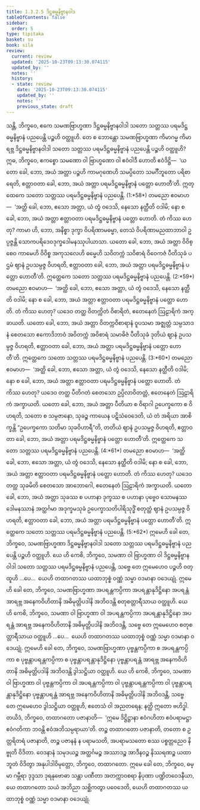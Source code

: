 ```yaml
---
title: 1.3.2.5 ဒိဋ္ဌဓမ္မနိဗ္ဗာနဝါဒ
tableOfContents: false
sidebar:
  order: 5
type: tipitaka
basket: su
book: sila
review:
  current: review
  updated: '2025-10-23T09:13:30.074115'
  updated_by: ''
  notes: ''
  history:
  - state: review
    date: '2025-10-23T09:13:30.074115'
    updated_by: ''
    notes: ''
    previous_state: draft
---
```



<ReviewStatus review={frontmatter.review} showDetails={true} />

<HypothesisAnnotation frontmatter={frontmatter} />

<DynamicBreadcrumb />

<Division number="93" book="sila" e="ch" v="6" p="33">

<Paragraph number="166" book="sila">
သန္တိ, ဘိက္ခဝေ, ဧကေ သမဏဗြာဟ္မဏာ ဒိဋ္ဌဓမ္မနိဗ္ဗာနဝါဒါ သတော <Emphasis>သတ္တဿ ပရမဒိဋ္ဌဓမ္မနိဗ္ဗာနံ</Emphasis> ပညပေန္တိ ပဉ္စဟိ ဝတ္ထူဟိ. တေ စ ဘောန္တော သမဏဗြာဟ္မဏာ ကိမာဂမ္မ ကိမာရဗ္ဘ ဒိဋ္ဌဓမ္မနိဗ္ဗာနဝါဒါ သတော သတ္တဿ ပရမဒိဋ္ဌဓမ္မနိဗ္ဗာနံ ပညပေန္တိ ပဉ္စဟိ ဝတ္ထူဟိ?
</Paragraph>

</Division>
<Division number="94" book="sila" e="ch" v="6" p="33">

<Paragraph number="167" book="sila">
ဣဓ, ဘိက္ခဝေ, ဧကစ္စော သမဏော ဝါ ဗြာဟ္မဏော ဝါ ဧဝံဝါဒီ ဟောတိ ဧဝံဒိဋ္ဌိ—  ‘ယတော ခေါ, ဘော, အယံ <Emphasis>အတ္တာ ပဉ္စဟိ ကာမဂုဏေဟိ သမပ္ပိတော</Emphasis> သမင်္ဂီဘူတော ပရိစာရေတိ, ဧတ္တာဝတာ ခေါ, ဘော, အယံ အတ္တာ <Emphasis>ပရမဒိဋ္ဌဓမ္မနိဗ္ဗာနံ ပတ္တော</Emphasis> ဟောတီ’တိ. ဣတ္ထေကေ သတော သတ္တဿ ပရမဒိဋ္ဌဓမ္မနိဗ္ဗာနံ ပညပေန္တိ. (1:*58*)
</Paragraph>

</Division>
<Division number="95" book="sila" e="ch" v="6" p="33">

<Paragraph number="168" book="sila">
တမညော ဧဝမာဟ—  ‘အတ္ထိ ခေါ, ဘော, ဧသော အတ္တာ, ယံ တွံ ဝဒေသိ, နေသော နတ္ထီတိ ဝဒါမိ; နော စ ခေါ, ဘော, အယံ အတ္တာ ဧတ္တာဝတာ ပရမဒိဋ္ဌဓမ္မနိဗ္ဗာနံ ပတ္တော ဟောတိ. တံ ကိဿ ဟေတု? ကာမာ ဟိ, ဘော, အနိစ္စာ ဒုက္ခာ ဝိပရိဏာမဓမ္မာ, တေသံ ဝိပရိဏာမညထာဘာဝါ ဥပ္ပဇ္ဇန္တိ သောကပရိဒေဝဒုက္ခဒေါမနဿုပါယာသာ. ယတော ခေါ, ဘော, အယံ <Emphasis>အတ္တာ</Emphasis> ဝိဝိစ္စေဝ ကာမေဟိ ဝိဝိစ္စ အကုသလေဟိ ဓမ္မေဟိ သဝိတက္ကံ သဝိစာရံ ဝိဝေကဇံ ပီတိသုခံ <Emphasis>ပဌမံ ဈာနံ ဥပသမ္ပဇ္ဇ</Emphasis> ဝိဟရတိ, ဧတ္တာဝတာ ခေါ, ဘော, အယံ အတ္တာ <Emphasis>ပရမဒိဋ္ဌဓမ္မနိဗ္ဗာနံ ပတ္တော</Emphasis> ဟောတီ’တိ. ဣတ္ထေကေ သတော သတ္တဿ ပရမဒိဋ္ဌဓမ္မနိဗ္ဗာနံ ပညပေန္တိ. (2:*59*)
</Paragraph>

</Division>
<Division number="96" book="sila" e="ch" v="6" p="34">

<Paragraph number="169" book="sila">
တမညော ဧဝမာဟ—  ‘အတ္ထိ ခေါ, ဘော, ဧသော အတ္တာ, ယံ တွံ ဝဒေသိ, နေသော နတ္ထီတိ ဝဒါမိ; နော စ ခေါ, ဘော, အယံ အတ္တာ ဧတ္တာဝတာ ပရမဒိဋ္ဌဓမ္မနိဗ္ဗာနံ ပတ္တော ဟောတိ. တံ ကိဿ ဟေတု? ယဒေဝ တတ္ထ ဝိတက္ကိတံ ဝိစာရိတံ, ဧတေနေတံ ဩဠာရိကံ အက္ခာယတိ. ယတော ခေါ, ဘော, အယံ <Emphasis>အတ္တာ</Emphasis> ဝိတက္ကဝိစာရာနံ ဝူပသမာ အဇ္ဈတ္တံ သမ္ပသာဒနံ စေတသော ဧကောဒိဘာဝံ အဝိတက္ကံ အဝိစာရံ သမာဓိဇံ ပီတိသုခံ <Emphasis>ဒုတိယံ ဈာနံ ဥပသမ္ပဇ္ဇ</Emphasis> ဝိဟရတိ, ဧတ္တာဝတာ ခေါ, ဘော, အယံ အတ္တာ <Emphasis>ပရမဒိဋ္ဌဓမ္မနိဗ္ဗာနံ ပတ္တော</Emphasis> ဟောတီ’တိ. ဣတ္ထေကေ သတော သတ္တဿ ပရမဒိဋ္ဌဓမ္မနိဗ္ဗာနံ ပညပေန္တိ. (3:*60*)
</Paragraph>

</Division>
<Division number="97" book="sila" e="ch" v="6" p="34">

<Paragraph number="170" book="sila">
တမညော ဧဝမာဟ—  ‘အတ္ထိ ခေါ, ဘော, ဧသော အတ္တာ, ယံ တွံ ဝဒေသိ, နေသော နတ္ထီတိ ဝဒါမိ; နော စ ခေါ, ဘော, အယံ အတ္တာ ဧတ္တာဝတာ ပရမဒိဋ္ဌဓမ္မနိဗ္ဗာနံ ပတ္တော ဟောတိ. တံ ကိဿ ဟေတု? ယဒေဝ တတ္ထ ပီတိဂတံ စေတသော ဥပ္ပိလာဝိတတ္တံ, ဧတေနေတံ ဩဠာရိကံ အက္ခာယတိ. ယတော ခေါ, ဘော, အယံ <Emphasis>အတ္တာ</Emphasis> ပီတိယာ စ ဝိရာဂါ ဥပေက္ခကော စ ဝိဟရတိ, သတော စ သမ္ပဇာနော, သုခဉ္စ ကာယေန ပဋိသံဝေဒေတိ, ယံ တံ အရိယာ အာစိက္ခန္တိ “ဥပေက္ခကော သတိမာ သုခဝိဟာရီ”တိ, <Emphasis>တတိယံ ဈာနံ ဥပသမ္ပဇ္ဇ</Emphasis> ဝိဟရတိ, ဧတ္တာဝတာ ခေါ, ဘော, အယံ အတ္တာ ပရမဒိဋ္ဌဓမ္မနိဗ္ဗာနံ ပတ္တော ဟောတီ’တိ. ဣတ္ထေကေ သတော သတ္တဿ ပရမဒိဋ္ဌဓမ္မနိဗ္ဗာနံ ပညပေန္တိ. (4:*61*)
</Paragraph>

</Division>
<Division number="98" book="sila" e="ch" v="6" p="34">

<Paragraph number="171" book="sila">
တမညော ဧဝမာဟ—  ‘အတ္ထိ ခေါ, ဘော, ဧသော အတ္တာ, ယံ တွံ ဝဒေသိ, နေသော နတ္ထီတိ ဝဒါမိ; နော စ ခေါ, ဘော, အယံ အတ္တာ ဧတ္တာဝတာ ပရမဒိဋ္ဌဓမ္မနိဗ္ဗာနံ ပတ္တော ဟောတိ. တံ ကိဿ ဟေတု? ယဒေဝ တတ္ထ သုခမိတိ စေတသော အာဘောဂေါ, ဧတေနေတံ ဩဠာရိကံ အက္ခာယတိ. ယတော ခေါ, ဘော, အယံ <Emphasis>အတ္တာ</Emphasis> သုခဿ စ ပဟာနာ ဒုက္ခဿ စ ပဟာနာ ပုဗ္ဗေဝ သောမနဿဒေါမနဿာနံ အတ္ထင်္ဂမာ အဒုက္ခမသုခံ ဥပေက္ခာသတိပါရိသုဒ္ဓိံ <Emphasis>စတုတ္ထံ ဈာနံ ဥပသမ္ပဇ္ဇ</Emphasis> ဝိဟရတိ, ဧတ္တာဝတာ ခေါ, ဘော, အယံ အတ္တာ <Emphasis>ပရမဒိဋ္ဌဓမ္မနိဗ္ဗာနံ ပတ္တော</Emphasis> ဟောတီ’တိ. ဣတ္ထေကေ သတော သတ္တဿ ပရမဒိဋ္ဌဓမ္မနိဗ္ဗာနံ ပညပေန္တိ. (5:*62*)
</Paragraph>

</Division>
<Division number="99" book="sila" e="ch" v="6" p="35">

<Paragraph number="172" book="sila">
ဣမေဟိ ခေါ တေ, ဘိက္ခဝေ, သမဏဗြာဟ္မဏာ ဒိဋ္ဌဓမ္မနိဗ္ဗာနဝါဒါ သတော သတ္တဿ ပရမဒိဋ္ဌဓမ္မနိဗ္ဗာနံ ပညပေန္တိ ပဉ္စဟိ ဝတ္ထူဟိ. ယေ ဟိ ကေစိ, ဘိက္ခဝေ, သမဏာ ဝါ ဗြာဟ္မဏာ ဝါ ဒိဋ္ဌဓမ္မနိဗ္ဗာနဝါဒါ သတော သတ္တဿ ပရမဒိဋ္ဌဓမ္မနိဗ္ဗာနံ ပညပေန္တိ, သဗ္ဗေ တေ ဣမေဟေဝ ပဉ္စဟိ ဝတ္ထူဟိ …ပေ…  ယေဟိ တထာဂတဿ ယထာဘုစ္စံ ဝဏ္ဏံ သမ္မာ ဝဒမာနာ ဝဒေယျုံ.
</Paragraph>

</Division>
<Division number="100" book="sila" e="ch" v="6" p="35">

<Paragraph number="173" book="sila">
ဣမေဟိ ခေါ တေ, ဘိက္ခဝေ, သမဏဗြာဟ္မဏာ အပရန္တကပ္ပိကာ အပရန္တာနုဒိဋ္ဌိနော အပရန္တံ အာရဗ္ဘ အနေကဝိဟိတာနိ အဓိမုတ္တိပဒါနိ အဘိဝဒန္တိ စတုစတ္တာရီသာယ ဝတ္ထူဟိ. ယေ ဟိ ကေစိ, ဘိက္ခဝေ, သမဏာ ဝါ ဗြာဟ္မဏာ ဝါ အပရန္တကပ္ပိကာ အပရန္တာနုဒိဋ္ဌိနော အပရန္တံ အာရဗ္ဘ အနေကဝိဟိတာနိ အဓိမုတ္တိပဒါနိ အဘိဝဒန္တိ, သဗ္ဗေ တေ ဣမေဟေဝ စတုစတ္တာရီသာယ ဝတ္ထူဟိ …ပေ…  ယေဟိ တထာဂတဿ ယထာဘုစ္စံ ဝဏ္ဏံ သမ္မာ ဝဒမာနာ ဝဒေယျုံ.
</Paragraph>

</Division>
<Division number="101" book="sila" e="ch" v="6" p="35">

<Paragraph number="174" book="sila">
ဣမေဟိ ခေါ တေ, ဘိက္ခဝေ, သမဏဗြာဟ္မဏာ ပုဗ္ဗန္တကပ္ပိကာ စ အပရန္တကပ္ပိကာ စ ပုဗ္ဗန္တာပရန္တကပ္ပိကာ စ ပုဗ္ဗန္တာပရန္တာနုဒိဋ္ဌိနော ပုဗ္ဗန္တာပရန္တံ အာရဗ္ဘ အနေကဝိဟိတာနိ အဓိမုတ္တိပဒါနိ အဘိဝဒန္တိ ဒွါသဋ္ဌိယာ ဝတ္ထူဟိ.
</Paragraph>

</Division>
<Division number="102" book="sila" e="ch" v="6" p="35">

<Paragraph number="175" book="sila">
ယေ ဟိ ကေစိ, ဘိက္ခဝေ, သမဏာ ဝါ ဗြာဟ္မဏာ ဝါ ပုဗ္ဗန္တကပ္ပိကာ ဝါ အပရန္တကပ္ပိကာ ဝါ ပုဗ္ဗန္တာပရန္တကပ္ပိကာ ဝါ ပုဗ္ဗန္တာပရန္တာနုဒိဋ္ဌိနော ပုဗ္ဗန္တာပရန္တံ အာရဗ္ဘ အနေကဝိဟိတာနိ အဓိမုတ္တိပဒါနိ အဘိဝဒန္တိ, သဗ္ဗေ တေ ဣမေဟေဝ ဒွါသဋ္ဌိယာ ဝတ္ထူဟိ, ဧတေသံ ဝါ အညတရေန; နတ္ထိ ဣတော ဗဟိဒ္ဓါ.
</Paragraph>

</Division>
<Division number="103" book="sila" e="ch" v="6" p="35">

<Paragraph number="176" book="sila">
တယိဒံ, ဘိက္ခဝေ, တထာဂတော ပဇာနာတိ—  ‘ဣမေ ဒိဋ္ဌိဋ္ဌာနာ ဧဝံဂဟိတာ ဧဝံပရာမဋ္ဌာ ဧဝံဂတိကာ ဘဝန္တိ ဧဝံအဘိသမ္ပရာယာ’တိ. တဉ္စ တထာဂတော ပဇာနာတိ, တတော စ ဥတ္တရိတရံ ပဇာနာတိ, တဉ္စ ပဇာနနံ န ပရာမသတိ, အပရာမသတော စဿ ပစ္စတ္တညေဝ နိဗ္ဗုတိ ဝိဒိတာ. ဝေဒနာနံ သမုဒယဉ္စ အတ္ထင်္ဂမဉ္စ အဿာဒဉ္စ အာဒီနဝဉ္စ နိဿရဏဉ္စ ယထာဘူတံ ဝိဒိတွာ အနုပါဒါဝိမုတ္တော, ဘိက္ခဝေ, တထာဂတော.
</Paragraph>

</Division>
<Division number="104" book="sila" e="ch" v="6" p="36">

<Paragraph number="177" book="sila">
ဣမေ ခေါ တေ, ဘိက္ခဝေ, ဓမ္မာ ဂမ္ဘီရာ ဒုဒ္ဒသာ ဒုရနုဗောဓာ သန္တာ ပဏီတာ အတက္ကာဝစရာ နိပုဏာ ပဏ္ဍိတဝေဒနီယာ, ယေ တထာဂတော သယံ အဘိညာ သစ္ဆိကတွာ ပဝေဒေတိ, ယေဟိ တထာဂတဿ ယထာဘုစ္စံ ဝဏ္ဏံ သမ္မာ ဝဒမာနာ ဝဒေယျုံ.
</Paragraph>
</Division>